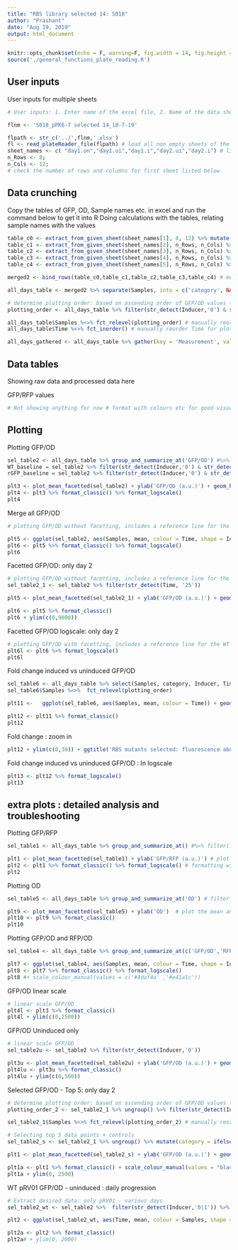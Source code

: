 ```yaml
---
title: "RBS library selected 14: S018"
author: "Prashant"
date: "Aug 19, 2019"
output: html_document
---
```


```r
knitr::opts_chunk$set(echo = F, warning=F, fig.width = 14, fig.height = 3.5)
source('./general_functions_plate_reading.R')
```

## User inputs


User inputs for multiple sheets

```r
# User inputs: 1. Enter name of the excel file, 2. Name of the data sheet(S) 3. number of rows and columns in plate reader data 4. Title for plots #comment (file name starts in the previous directory of this Rproject)

flnm <- 'S018_pPK6-7 selected 14_18-7-19'

flpath <- str_c('../',flnm,'.xlsx')
fl <- read_plateReader_file(flpath) # load all non empty sheets of the excel file into fl - as a list 
sheet_names <- c( "day1.on","day1.ui","day1.i","day2.ui","day2.i") # list the sheets to be loaded
n_Rows <- 8; 
n_Cols <- 12; 
# check the number of rows and columns for first sheet listed below
```

## Data crunching

Copy the tables of GFP, OD, Sample names etc. in excel and run the command below to get it into R
Doing calculations with the tables, relating sample names with the values

```r
table_c0 <- extract_from_given_sheet(sheet_names[1], 8, 12) %>% mutate(Inducer = '0 uM') %>% mutate(Time = '0') # extracing from each sheet
table_c1 <- extract_from_given_sheet(sheet_names[2], n_Rows, n_Cols) %>% mutate(Inducer = '0 uM') %>% mutate(Time = '6')
table_c2 <- extract_from_given_sheet(sheet_names[3], n_Rows, n_Cols) %>% mutate(Inducer = '1 uM') %>% mutate(Time = '6')
table_c3 <- extract_from_given_sheet(sheet_names[4], n_Rows, n_Cols) %>% mutate(Inducer = '0 uM') %>% mutate(Time = '25')
table_c4 <- extract_from_given_sheet(sheet_names[5], n_Rows, n_Cols) %>% mutate(Inducer = '1 uM') %>% mutate(Time = '25')

merged2 <- bind_rows(table_c0,table_c1,table_c2,table_c3,table_c4) # merge all sheets into 1 table

all_days_table <- merged2 %>% separate(Samples, into = c('category', NA), sep = '\\_', remove = F) %>% mutate(category  = fct_lump(category, 2, other_level = 'Controls')) # create a category row for controls and the library clones 6 and 7

# determine plotting order: based on ascending order of GFP/OD values (for single replicate data)
plotting_order <- all_days_table %>% filter(str_detect(Inducer,'0') & str_detect(Time,'6')) %>% arrange(`GFP/OD`) %>%  mutate(Samples = fct_inorder(Samples)) %>% pull(Samples) %>% levels()

all_days_table$Samples %<>% fct_relevel(plotting_order) # manually reorder samples for plotting
all_days_table$Time %<>% fct_inorder() # manually reorder Time for plotting

all_days_gathered <- all_days_table %>% gather(key = 'Measurement', value = 'Reading', OD, GFP, RFP, 'GFP/RFP', 'GFP/OD', 'RFP/OD') # gather different measurements and ratios into 1 column

```

## Data tables

Showing raw data and processed data here 

GFP/RFP values
``` r
# Not showing anything for now # format with colours etc for good visualization
```


## Plotting


Plotting GFP/OD

```r
sel_table2 <- all_days_table %>% group_and_summarize_at('GFP/OD') #%>% filter(!str_detect(Samples, "MG|LB")) %>% filter(!str_detect(Inducer, "s")) # filter neccesary samples for plotting ; by default mean and variance of GFP/RFP column
WT_baseline = sel_table2 %>% filter(str_detect(Inducer,'0') & str_detect(Time,'25') & str_detect(Samples,'RV01 $')) %>% pull(mean) # find the value for pRV01
rGFP_baseline = sel_table2 %>% filter(str_detect(Inducer,'0') & str_detect(Time,'25') & str_detect(Samples,'rGFP')) %>% pull(mean) # find the value for rGFP negative control

plt3 <- plot_mean_facetted(sel_table2) + ylab('GFP/OD (a.u.)') + geom_hline(yintercept = WT_baseline, linetype = 2) +  geom_hline(yintercept = rGFP_baseline, linetype = 2) # plot the mean, add y axis label and a baseline indication
plt4 <- plt3 %>% format_classic() %>% format_logscale()
plt4
```

Merge all GFP/OD

```r
# plotting GFP/OD without facetting, includes a reference line for the WT control

plt5 <- ggplot(sel_table2, aes(Samples, mean, colour = Time, shape = Inducer)) + geom_point(size = 2) + scale_shape_manual(values = c(1,19)) + ylab('GFP/OD (a.u.)') + ggtitle('RBS mutant library-2') + geom_hline(yintercept = WT_baseline, linetype = 2)
plt6 <- plt5 %>% format_classic() %>% format_logscale()
plt6
```

Facetted GFP/OD: only day 2

```r
# plotting GFP/OD without facetting, includes a reference line for the WT control
sel_table2_1 <- sel_table2 %>% filter(str_detect(Time, '25'))

plt5 <- plot_mean_facetted(sel_table2_1) + ylab('GFP/OD (a.u.)') + geom_hline(yintercept = WT_baseline, linetype = 2) +  geom_hline(yintercept = rGFP_baseline, linetype = 2) # plot the mean, add y axis label and a baseline indication

plt6 <- plt5 %>% format_classic() 
plt6 + ylim(c(0,9000))
```
Facetted GFP/OD logscale: only day 2

```r
# plotting GFP/OD with facetting, includes a reference line for the WT control
plt6l <- plt6 %>% format_logscale() 
plt6l
```

Fold change induced vs uninduced GFP/OD

```r
sel_table6 <- all_days_table %>% select(Samples, category, Inducer, Time, `Replicate #`, `GFP/OD`) %>% filter(!str_detect(Time,'0')) %>% spread(Inducer, `GFP/OD`) %>% mutate(ratio = `1 uM`/`0 uM`, Inducer = 'none') %>% group_and_summarize_at('ratio') # spread GFP/OD for induced and uninduced and calculate ratio
sel_table6$Samples %<>%  fct_relevel(plotting_order)

plt11 <-   ggplot(sel_table6, aes(Samples, mean, colour = Time)) + geom_point(size = 2) + geom_errorbar(aes(ymin = mean - sd, ymax = mean + sd), width = 0.1)  + facet_grid(~ category, scales = 'free_x', space = 'free_x') + geom_hline(yintercept = 1, linetype = 2) + ylab('Induced/Uninduced ratio (GFP/OD)') + ggtitle('RBS mutants selected')

plt12 <- plt11 %>% format_classic()
plt12
```

Fold change : zoom in

```r
plt12 + ylim(c(0,30)) + ggtitle('RBS mutants selected: fluorescence above MG1655 background')

```

Fold change induced vs uninduced GFP/OD : In logscale

```r

plt13 <- plt12 %>% format_logscale()
plt13
```


## extra plots : detailed analysis and troubleshooting


Plotting GFP/RFP 

```r
sel_table1 <- all_days_table %>% group_and_summarize_at() #%>% filter(!str_detect(Samples, "MG|LB")) %>% filter(!str_detect(Inducer, "s")) # filter neccesary samples for plotting ; by default mean and variance of GFP/RFP column

plt1 <- plot_mean_facetted(sel_table1) + ylab('GFP/RFP (a.u.)') # plot the mean and add y axis label
plt2 <- plt1 %>% format_classic() %>% format_logscale() # formatting with clean classic look and on a logscale
plt2

```

Plotting OD 

```r
sel_table5 <- all_days_table %>% group_and_summarize_at('OD') # filter neccesary samples for plotting ; by default mean and variance of GFP/RFP column

plt9 <- plot_mean_facetted(sel_table5) + ylab('OD')  # plot the mean and add y axis label 
plt10 <- plt9 %>% format_classic()
plt10
```

Plotting GFP/OD and RFP/OD

```r
sel_table4 <- all_days_table %>% group_and_summarize_at(c('GFP/OD','RFP/OD')) # filter neccesary samples for plotting ; by default mean and variance of GFP/RFP column

plt7 <- ggplot(sel_table4, aes(Samples, mean, colour = Time, shape = Inducer)) + geom_point(size = 2) + scale_shape_manual(values = c(1,19,2)) + facet_grid(Measurement ~ category, scales = 'free_x', space = 'free_x') + ylab('Fluorescence/OD (a.u.)') + ggtitle('RBS mutant library-2')
plt8 <- plt7 %>% format_classic() %>% format_logscale()
plt8 #+ scale_colour_manual(values = c('#4daf4a' ,'#e41a1c'))
```

 GFP/OD linear scale

```r
# linear scale GFP/OD
plt4l <- plt3 %>% format_classic()
plt4l + ylim(c(0,2500))
```

 GFP/OD Uninduced only

```r
# linear scale GFP/OD
sel_table2u <- sel_table2 %>% filter(str_detect(Inducer,'0'))

plt3u <- plot_mean_facetted(sel_table2u) + ylab('GFP/OD (a.u.)') + geom_hline(yintercept = WT_baseline, linetype = 2) +  geom_hline(yintercept = rGFP_baseline, linetype = 2) # plot the mean, add y axis label and a baseline indication
plt4lu <- plt3u %>% format_classic()
plt4lu + ylim(c(0,500))
```

Selected GFP/OD - Top 5: only day 2

```r
# determine plotting order: based on ascending order of GFP/OD values (for single replicate data)
plotting_order_2 <- sel_table2_1 %>% ungroup() %>% filter(str_detect(Inducer,'0')) %>% arrange(mean) %>%  mutate(Samples = fct_inorder(Samples)) %>% pull(Samples) %>% levels()

sel_table2_1$Samples %<>% fct_relevel(plotting_order_2) # manually reorder samples for plotting

# Selecting top 5 data points + controls
sel_table2_s <- sel_table2_1 %>% ungroup() %>% mutate(category = ifelse(str_detect(category, 'pPK'), 'Mutants', as.character(category))) %>% mutate(category = fct_infreq(category)) %>% group_by(Samples, Inducer, category, Time) %>%  filter(str_detect(Inducer,'0|1')) %>% filter(str_detect(Samples, 'RV01 $|rG|MG|7_21|7_6|7_28|7_32|7_17')) 

plt1 <- plot_mean_facetted(sel_table2_s) + ylab('GFP/OD (a.u.)') + geom_hline(yintercept = WT_baseline, linetype = 2, alpha = .5) +  geom_hline(yintercept = rGFP_baseline, linetype = 2, alpha = .5) # plot the mean, add y axis label and a baseline indication

plt1a <- plt1 %>% format_classic() + scale_colour_manual(values = "black") + guides(colour = F)
plt1a + ylim(0, 2500)
```

WT pRV01 GFP/OD - uninduced : daily progression

```r
# Extract desired data: only pRV01 - various days
sel_table2_wt <- sel_table2 %>%  filter(str_detect(Inducer,'0|1')) %>% filter(str_detect(Samples, 'RV01 $|rG|MG')) 

plt2 <- ggplot(sel_table2_wt, aes(Time, mean, colour = Samples, shape = Inducer)) + geom_errorbar(aes(ymin = mean - sd, ymax = mean + sd), width = 0.1) + geom_point(size = 2, fill = 'white') + facet_grid(~ category, scales = 'free_x', space = 'free_x') + scale_shape_manual(values = c(21,19)) + ggtitle('Un-induced flipping with time') + ylab('GFP/OD (a.u.)') + geom_hline(yintercept = WT_baseline, linetype = 2) +  geom_hline(yintercept = rGFP_baseline, linetype = 2) # plot the mean, add y axis label and a baseline indication

plt2a <- plt2 %>% format_classic() 
plt2a# + ylim(0, 2000)
```
